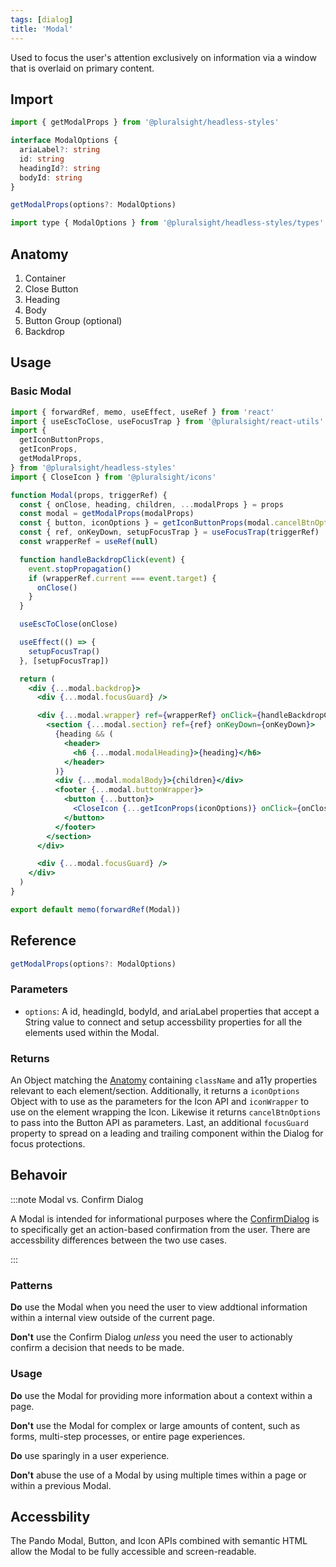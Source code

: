 ```yaml
---
tags: [dialog]
title: 'Modal'
---
```



<p className="size-xxl">
  Used to focus the user's attention exclusively on information via a window
  that is overlaid on primary content.
</p>

<DocsLinkBar
  github="https://github.com/pluralsight/pando/tree/main/packages/headless-styles/src/components/Modal"
  figma="https://www.figma.com/file/ZmH4XsZS5WnKeo28ylM5x1/Pando-UI-kit-(Web)?node-id=1214%3A50560&t=YLA3FBYLefNvfeuf-0"
/>

## Import

```javascript
import { getModalProps } from '@pluralsight/headless-styles'
```

```typescript
interface ModalOptions {
  ariaLabel?: string
  id: string
  headingId?: string
  bodyId: string
}

getModalProps(options?: ModalOptions)
```

```javascript
import type { ModalOptions } from '@pluralsight/headless-styles/types'
```

## Anatomy

1. Container
2. Close Button
3. Heading
4. Body
5. Button Group (optional)
6. Backdrop

## Usage

### Basic Modal

<BasicModal />

```jsx showLineNumbers title="Modal Component."
import { forwardRef, memo, useEffect, useRef } from 'react'
import { useEscToClose, useFocusTrap } from '@pluralsight/react-utils'
import {
  getIconButtonProps,
  getIconProps,
  getModalProps,
} from '@pluralsight/headless-styles'
import { CloseIcon } from '@pluralsight/icons'

function Modal(props, triggerRef) {
  const { onClose, heading, children, ...modalProps } = props
  const modal = getModalProps(modalProps)
  const { button, iconOptions } = getIconButtonProps(modal.cancelBtnOptions)
  const { ref, onKeyDown, setupFocusTrap } = useFocusTrap(triggerRef)
  const wrapperRef = useRef(null)

  function handleBackdropClick(event) {
    event.stopPropagation()
    if (wrapperRef.current === event.target) {
      onClose()
    }
  }

  useEscToClose(onClose)

  useEffect(() => {
    setupFocusTrap()
  }, [setupFocusTrap])

  return (
    <div {...modal.backdrop}>
      <div {...modal.focusGuard} />

      <div {...modal.wrapper} ref={wrapperRef} onClick={handleBackdropClick}>
        <section {...modal.section} ref={ref} onKeyDown={onKeyDown}>
          {heading && (
            <header>
              <h6 {...modal.modalHeading}>{heading}</h6>
            </header>
          )}
          <div {...modal.modalBody}>{children}</div>
          <footer {...modal.buttonWrapper}>
            <button {...button}>
              <CloseIcon {...getIconProps(iconOptions)} onClick={onClose} />
            </button>
          </footer>
        </section>
      </div>

      <div {...modal.focusGuard} />
    </div>
  )
}

export default memo(forwardRef(Modal))
```

## Reference

```typescript
getModalProps(options?: ModalOptions)
```

### Parameters

- `options`: A id, headingId, bodyId, and ariaLabel properties that accept a String value to connect and setup accessbility properties for all the elements used within the Modal.

### Returns

An Object matching the [Anatomy](#anatomy) containing `className` and a11y properties relevant to each element/section. Additionally, it returns a `iconOptions` Object with to use as the parameters for the Icon API and `iconWrapper` to use on the element wrapping the Icon. Likewise it returns `cancelBtnOptions` to pass into the Button API as parameters. Last, an additional `focusGuard` property to spread on a leading and trailing component within the Dialog for focus protections.

## Behavoir

:::note Modal vs. Confirm Dialog

A Modal is intended for informational purposes where the [ConfirmDialog](./confirm-dialog.mdx) is to specifically get an action-based confirmation from the user. There are accessbility differences between the two use cases.

:::

### Patterns

**Do** use the Modal when you need the user to view addtional information within a internal view outside of the current page.

**Don't** use the Confirm Dialog _unless_ you need the user to actionably confirm a decision that needs to be made.

### Usage

**Do** use the Modal for providing more information about a context within a page.

**Don't** use the Modal for complex or large amounts of content, such as forms, multi-step processes, or entire page experiences.

**Do** use sparingly in a user experience.

**Don't** abuse the use of a Modal by using multiple times within a page or within a previous Modal.

## Accessbility

The Pando Modal, Button, and Icon APIs combined with semantic HTML allow the Modal to be fully accessible and screen-readable.
